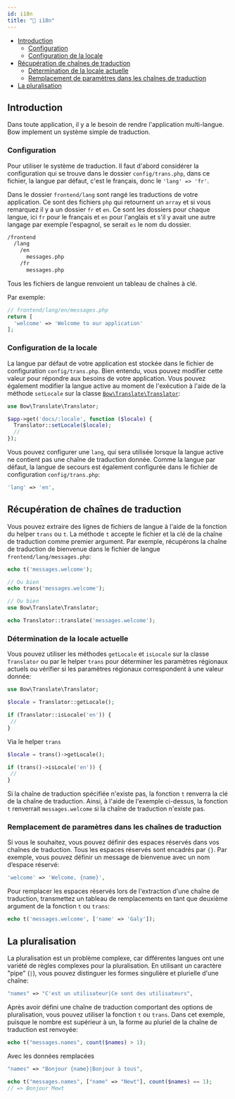 ```yaml
---
id: i18n
title: "🎎 i18n"
---
```



- [Introduction](#introduction)
  - [Configuration](#configuration)
  - [Configuration de la locale](#configuration-de-la-locale)
- [Récupération de chaînes de traduction](#récupération-de-chaînes-de-traduction)
  - [Détermination de la locale actuelle](#détermination-de-la-locale-actuelle)
  - [Remplacement de paramètres dans les chaînes de traduction](#remplacement-de-paramètres-dans-les-chaînes-de-traduction)
- [La pluralisation](#la-pluralisation)

## Introduction

Dans toute application, il y a le besoin de rendre l'application multi-langue. Bow implement un système simple de traduction.

<script id="asciicast-zxbid2giZdnaJjOhOkALKBC8G" src="https://asciinema.org/a/zxbid2giZdnaJjOhOkALKBC8G.js" data-rows="20" data-speed="2" async></script>

### Configuration

Pour utiliser le système de traduction. Il faut d'abord considérer la configuration qui se trouve dans le dossier `config/trans.php`, dans ce fichier, la langue par défaut, c'est le français, donc le `'lang' => 'fr'`.

Dans le dossier `frontend/lang` sont rangé les traductions de votre application. Ce sont des fichiers `php` qui retournent un `array` et si vous remarquez il y a un dossier `fr` et `en`. Ce sont les dossiers pour chaque langue, ici `fr` pour le français et `en` pour l'anglais et s'il y avait une autre langage par exemple l'espagnol, se serait `es` le nom du dossier.

```txt
/frontend
  /lang
    /en
      messages.php
    /fr
      messages.php
```

Tous les fichiers de langue renvoient un tableau de chaînes à clé.

Par exemple:

```php
// frontend/lang/en/messages.php
return [
  'welcome' => 'Welcome to our application'
];
```

### Configuration de la locale

La langue par défaut de votre application est stockée dans le fichier de configuration `config/trans.php`. Bien entendu, vous pouvez modifier cette valeur pour répondre aux besoins de votre application. Vous pouvez également modifier la langue active au moment de l'exécution à l'aide de la méthode `setLocale` sur la classe [`Bow\Translate\Translator`](https://bowphp.com/api/master/Bow/Translate/Translator.html):

```php
use Bow\Translate\Translator;

$app->get('docs/:locale', function ($locale) {
  Translator::setLocale($locale);
  //
});
```

Vous pouvez configurer une `lang`, qui sera utilisée lorsque la langue active ne contient pas une chaîne de traduction donnée. Comme la langue par défaut, la langue de secours est également configurée dans le fichier de configuration `config/trans.php`:

```php
'lang' => 'en',
```

## Récupération de chaînes de traduction

Vous pouvez extraire des lignes de fichiers de langue à l'aide de la fonction du helper `trans` ou `t`. La méthode `t` accepte le fichier et la clé de la chaîne de traduction comme premier argument. Par exemple, récupérons la chaîne de traduction de bienvenue dans le fichier de langue `frontend/lang/messages.php`:

```php
echo t('messages.welcome');

// Ou bien
echo trans('messages.welcome');

// Ou bien
use Bow\Translate\Translator;

echo Translator::translate('messages.welcome');
```

### Détermination de la locale actuelle

Vous pouvez utiliser les méthodes `getLocale` et `isLocale` sur la classe `Translator` ou par le helper `trans` pour déterminer les paramètres régionaux actuels ou vérifier si les paramètres régionaux correspondent à une valeur donnée:

```php
use Bow\Translate\Translator;

$locale = Translator::getLocale();

if (Translator::isLocale('en')) {
 //
}
```

Via le helper `trans`

```php
$locale = trans()->getLocale();

if (trans()->isLocale('en')) {
 //
}
```

Si la chaîne de traduction spécifiée n'existe pas, la fonction `t` renverra la clé de la chaîne de traduction. Ainsi, à l'aide de l'exemple ci-dessus, la fonction `t` renverrait `messages.welcome` si la chaîne de traduction n'existe pas.

### Remplacement de paramètres dans les chaînes de traduction

Si vous le souhaitez, vous pouvez définir des espaces réservés dans vos chaînes de traduction. Tous les espaces réservés sont encadrés par `{}`. Par exemple, vous pouvez définir un message de bienvenue avec un nom d’espace réservé:

```php
'welcome' => 'Welcome, {name}',
```

Pour remplacer les espaces réservés lors de l'extraction d'une chaîne de traduction, transmettez un tableau de remplacements en tant que deuxième argument de la fonction `t` ou `trans`:

```php
echo t('messages.welcome', ['name' => 'Galy']);
```

## La pluralisation

La pluralisation est un problème complexe, car différentes langues ont une variété de règles complexes pour la pluralisation. En utilisant un caractère "pipe" (`|`), vous pouvez distinguer les formes singulière et plurielle d'une chaîne:

```php
"names" => "C'est un utilisateur|Ce sont des utilisateurs",
```

Après avoir défini une chaîne de traduction comportant des options de pluralisation, vous pouvez utiliser la fonction `t` ou `trans`. Dans cet exemple, puisque le nombre est supérieur à un, la forme au pluriel de la chaîne de traduction est renvoyée:

```php
echo t("messages.names", count($names) > 1);
```

Avec les données remplacées

```php
"names" => "Bonjour {name}|Bonjour à tous",
```

```php
echo t("messages.names", ["name" => "Newt"], count($names) == 1);
// => Bonjour Mewt
```

<SuggestionFeature />
